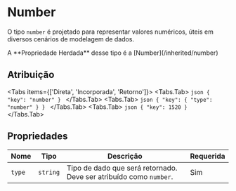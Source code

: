 # Number

O tipo `number` é projetado para representar valores numéricos, úteis em diversos cenários de modelagem de dados. 

 
<Callout type="info" emoji="ℹ️">
  A **Propriedade Herdada** desse tipo é a [Number](/inherited/number)
</Callout>


## Atribuição
 
<Tabs items={['Direta', 'Incorporada', 'Retorno']}>
    <Tabs.Tab>
    ```json
    {
        "key": "number"
    }
    ```
    </Tabs.Tab>
    <Tabs.Tab>
    ```json
    {
        "key": {
            "type": "number"
        }
    }
    ```
    </Tabs.Tab>
    <Tabs.Tab>
    ```json
    {
        "key": 1520
    }
    ```
    </Tabs.Tab>
</Tabs>



## Propriedades

| Nome | Tipo  | Descrição | Requerida |
| ------------- | -------- | -------------- | --------- |
| `type`        | `string` | Tipo de dado que será retornado. Deve ser atribuído como `number`. | Sim |